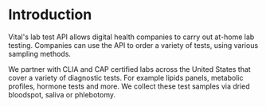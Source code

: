 # Introduction

Vital's lab test API allows digital health companies to carry out at-home lab testing.
Companies can use the API to order a variety of tests, using various sampling methods.

We partner with CLIA and CAP certified labs across the United States that cover a variety of diagnostic tests. For example lipids panels, metabolic profiles, hormone tests and more.
We collect these test samples via dried bloodspot, saliva or phlebotomy.
